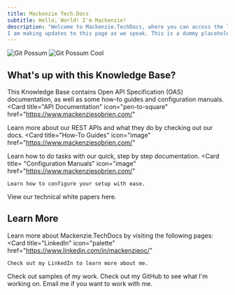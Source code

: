 ```yaml
---
title: Mackenzie Tech.Docs
subtitle: Hello, World! I'm Mackenzie!
description: "Welcome to Mackenzie.TechDocs, where you can access the latest documentation that I have been working on.
I am making updates to this page as we speak. This is a dummy placeholder test. Do not worry, I will change this later!"
---
```


<img
  className="block dark:hidden"
  src="https://raw.githubusercontent.com/mso-docs/docs/refs/heads/main/images/git-possum.png"
  alt="Git Possum"
/>
<img
  className="hidden dark:block"
  src="https://raw.githubusercontent.com/mso-docs/docs/refs/heads/main/images/git-possum.png"
  alt="Git Possum Cool"
/>

## What's up with this Knowledge Base?

This Knowledge Base contains Open API Specification (OAS) documentation, as well as some how-to guides and configuration manuals.
<CardGroup cols={2}>
  <Card
    title="API Documentation"
    icon="pen-to-square"
    href="https://www.mackenziesobrien.com/"
  >
Learn more about our REST APIs and what they do by checking out our docs.
  </Card>
  <Card
    title="How-To Guides"
    icon="image"
    href="https://www.mackenziesobrien.com/"
  >
Learn how to do tasks with our quick, step by step documentation.
  </Card>
  <Card
    title= "Configuration Manuals"
    icon="image"
    href="https://www.mackenziesobrien.com/"
  >
    Learn how to configure your setup with ease.
  </Card>
  <Card
    title= "White Papers"
    icon="image"
    href="https://www.mackenziesobrien.com/"
  >
    View our technical white papers here.
  </Card>
</CardGroup>

## Learn More

Learn more about Mackenzie.TechDocs by visiting the following pages:
<CardGroup cols={2}>
  <Card
    title="LinkedIn"
    icon="palette"
    href="https://www.linkedin.com/in/mackenzieoc/"
  >
    Check out my LinkedIn to learn more about me.
  </Card>
  <Card
    title="Portfolio"
    icon="code"
    href="https://www.mackenziesobrien.com/"
  >
    Check out samples of my work.
  </Card>
  <Card
    title="GitHub"
    icon="screwdriver-wrench"
    href="https://github.com/mso-docs"
  >
    Check out my GitHub to see what I'm working on.
  </Card>
  <Card
    title="Email Me"
    icon="stars"
    href="mailto:mackenzie.techdocs@gmail.com"
  >
    Email me if you want to work with me.
  </Card>
</CardGroup>
